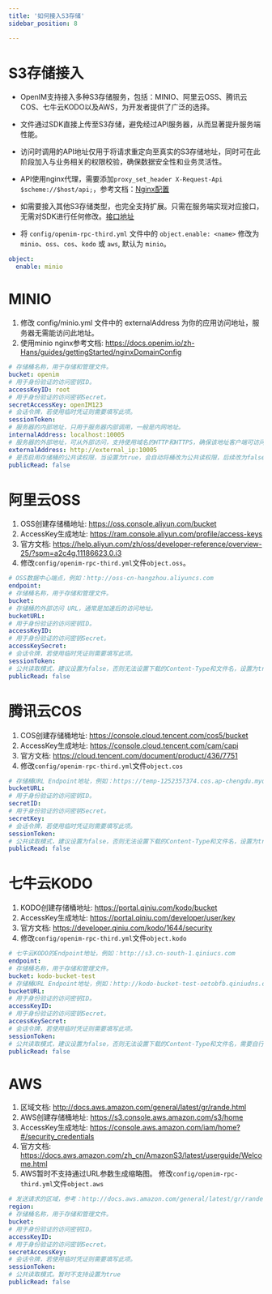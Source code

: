 ```yaml
---
title: '如何接入S3存储'
sidebar_position: 8

---
```


# S3存储接入

- OpenIM支持接入多种S3存储服务，包括：MINIO、阿里云OSS、腾讯云COS、七牛云KODO以及AWS，为开发者提供了广泛的选择。
- 文件通过SDK直接上传至S3存储，避免经过API服务器，从而显著提升服务端性能。
- 访问时调用的API地址仅用于将请求重定向至真实的S3存储地址，同时可在此阶段加入与业务相关的权限校验，确保数据安全性和业务灵活性。
- API使用nginx代理，需要添加`proxy_set_header X-Request-Api $scheme://$host/api;`，参考文档：[Nginx配置](https://docs.openim.io/zh-Hans/guides/gettingStarted/nginxDomainConfig)
- 如需要接入其他S3存储类型，也完全支持扩展。只需在服务端实现对应接口，无需对SDK进行任何修改。[接口地址](https://github.com/openimsdk/tools/blob/main/s3/s3.go)

- 将 `config/openim-rpc-third.yml` 文件中的 `object.enable: <name>` 修改为 `minio`、`oss`、`cos`、`kodo` 或 `aws`, 默认为 `minio`。
```yaml
object:
  enable: minio
```

# MINIO

1. 修改 config/minio.yml 文件中的 externalAddress 为你的应用访问地址，服务器无需能访问此地址。
2. 使用minio nginx参考文档: https://docs.openim.io/zh-Hans/guides/gettingStarted/nginxDomainConfig
```yaml
# 存储桶名称，用于存储和管理文件。
bucket: openim
# 用于身份验证的访问密钥ID。
accessKeyID: root
# 用于身份验证的访问密钥Secret。
secretAccessKey: openIM123
# 会话令牌，若使用临时凭证则需要填写此项。
sessionToken:
# 服务器的内部地址，只用于服务器内部调用，一般是内网地址。
internalAddress: localhost:10005
# 服务器的外部地址，可从外部访问，支持使用域名的HTTP和HTTPS，确保该地址客户端可访问。服务器无需能访问此地址，只用作签名使用。
externalAddress: http://external_ip:10005
# 是否启用存储桶的公共读权限，当设置为true，会自动将桶改为公共读权限，后续改为false不会将权限设置为私有。
publicRead: false
```

# 阿里云OSS
1. OSS创建存储桶地址: https://oss.console.aliyun.com/bucket
2. AccessKey生成地址: https://ram.console.aliyun.com/profile/access-keys
3. 官方文档: https://help.aliyun.com/zh/oss/developer-reference/overview-25/?spm=a2c4g.11186623.0.i3
4. 修改`config/openim-rpc-third.yml`文件`object.oss`。
```yaml
# OSS数据中心端点，例如：http://oss-cn-hangzhou.aliyuncs.com
endpoint:
# 存储桶名称，用于存储和管理文件。
bucket:
# 存储桶的外部访问 URL，通常是加速后的访问地址。
bucketURL:
# 用于身份验证的访问密钥ID。
accessKeyID:
# 用于身份验证的访问密钥Secret。
accessKeySecret:
# 会话令牌，若使用临时凭证则需要填写此项。
sessionToken:
# 公共读取模式，建议设置为false，否则无法设置下载的Content-Type和文件名，设置为true时，需要自行在oss管理后台设置。
publicRead: false
```

# 腾讯云COS
1. COS创建存储桶地址: https://console.cloud.tencent.com/cos5/bucket
2. AccessKey生成地址: https://console.cloud.tencent.com/cam/capi
3. 官方文档: https://cloud.tencent.com/document/product/436/7751
4. 修改`config/openim-rpc-third.yml`文件`object.cos`
```yaml
# 存储桶URL Endpoint地址，例如：https://temp-1252357374.cos.ap-chengdu.myqcloud.com
bucketURL:
# 用于身份验证的访问密钥ID。
secretID:
# 用于身份验证的访问密钥Secret。
secretKey:
# 会话令牌，若使用临时凭证则需要填写此项。
sessionToken:
# 公共读取模式，建议设置为false，否则无法设置下载的Content-Type和文件名，设置为true时，需要自行在cos管理后台设置。
publicRead: false
```

# 七牛云KODO
1. KODO创建存储桶地址: https://portal.qiniu.com/kodo/bucket
2. AccessKey生成地址: https://portal.qiniu.com/developer/user/key
3. 官方文档: https://developer.qiniu.com/kodo/1644/security
4. 修改`config/openim-rpc-third.yml`文件`object.kodo`
```yaml
# 七牛云KODO的Endpoint地址，例如：http://s3.cn-south-1.qiniucs.com
endpoint:
# 存储桶名称，用于存储和管理文件。
bucket: kodo-bucket-test
# 存储桶URL Endpoint地址，例如：http://kodo-bucket-test-oetobfb.qiniudns.com
bucketURL:
# 用于身份验证的访问密钥ID。
accessKeyID:
# 用于身份验证的访问密钥Secret。
accessKeySecret:
# 会话令牌，若使用临时凭证则需要填写此项。
sessionToken:
# 公共读取模式，建议设置为false，否则无法设置下载的Content-Type和文件名，需要自行在kodo管理后台设置。
publicRead: false
```

# AWS
1. 区域文档: http://docs.aws.amazon.com/general/latest/gr/rande.html
2. AWS创建存储桶地址: https://s3.console.aws.amazon.com/s3/home
3. AccessKey生成地址: https://console.aws.amazon.com/iam/home?#/security_credentials
4. 官方文档: https://docs.aws.amazon.com/zh_cn/AmazonS3/latest/userguide/Welcome.html
5. AWS暂时不支持通过URL参数生成缩略图。
修改`config/openim-rpc-third.yml`文件`object.aws`
```yaml
# 发送请求的区域，参考：http://docs.aws.amazon.com/general/latest/gr/rande.html
region:
# 存储桶名称，用于存储和管理文件。
bucket:
# 用于身份验证的访问密钥ID。
accessKeyID:
# 用于身份验证的访问密钥Secret。
secretAccessKey:
# 会话令牌，若使用临时凭证则需要填写此项。
sessionToken:
# 公共读取模式。暂时不支持设置为true
publicRead: false
```
